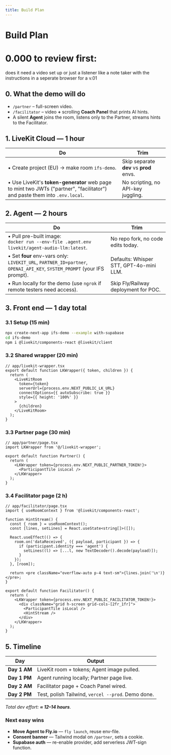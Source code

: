 ```yaml
---
title: Build Plan
---
```


# Build Plan

# 0.000 to review first: 
does it need a video set up or just a listener like a note taker with the instructions in a seperate browser for a v.01




## 0. What the demo will do
* `/partner` – full-screen video.  
* `/facilitator` – video **+** scrolling **Coach Panel** that prints AI hints.  
* A silent **Agent** joins the room, listens only to the Partner, streams hints to the Facilitator.

## 1. LiveKit Cloud — 1 hour

| Do | Trim |
| --- | --- |
| • Create project (EU) → make room `ifs-demo`. | Skip separate **dev** vs **prod** envs. |
| • Use LiveKit's **token-generator** web page to mint two JWTs ("partner", "facilitator") and paste them into `.env.local`. | No scripting, no API-key juggling. |

## 2. Agent — 2 hours

| Do | Trim |
| --- | --- |
| • Pull pre-built image:<br/>`docker run --env-file .agent.env livekit/agent-audio-llm:latest`. | No repo fork, no code edits today. |
| • Set **four** env-vars only:<br/>`LIVEKIT_URL`, `PARTNER_ID=partner`, `OPENAI_API_KEY`, `SYSTEM_PROMPT` (your IFS prompt). | Defaults: Whisper STT, GPT-4o-mini LLM. |
| • Run locally for the demo (use `ngrok` if remote testers need access). | Skip Fly/Railway deployment for POC. |

## 3. Front end — 1 day total

### 3.1 Setup (15 min)

```bash
npx create-next-app ifs-demo --example with-supabase
cd ifs-demo
npm i @livekit/components-react @livekit/client
```

### 3.2 Shared wrapper (20 min)

```tsx
// app/livekit-wrapper.tsx
export default function LKWrapper({ token, children }) {
  return (
    <LiveKitRoom
      token={token}
      serverUrl={process.env.NEXT_PUBLIC_LK_URL}
      connectOptions={{ autoSubscribe: true }}
      style={{ height: '100%' }}
    >
      {children}
    </LiveKitRoom>
  );
}
```

### 3.3 Partner page (30 min)

```tsx
// app/partner/page.tsx
import LKWrapper from '@/livekit-wrapper';

export default function Partner() {
  return (
    <LKWrapper token={process.env.NEXT_PUBLIC_PARTNER_TOKEN!}>
      <ParticipantTile isLocal />
    </LKWrapper>
  );
}
```

### 3.4 Facilitator page (2 h)

```tsx
// app/facilitator/page.tsx
import { useRoomContext } from '@livekit/components-react';

function HintStream() {
  const { room } = useRoomContext();
  const [lines, setLines] = React.useState<string[]>([]);

  React.useEffect(() => {
    room.on('dataReceived', ({ payload, participant }) => {
      if (participant.identity === 'agent') {
        setLines((l) => [...l, new TextDecoder().decode(payload)]);
      }
    });
  }, [room]);

  return <pre className="overflow-auto p-4 text-sm">{lines.join('\n')}</pre>;
}

export default function Facilitator() {
  return (
    <LKWrapper token={process.env.NEXT_PUBLIC_FACILITATOR_TOKEN!}>
      <div className="grid h-screen grid-cols-[2fr_1fr]">
        <ParticipantTile isLocal />
        <HintStream />
      </div>
    </LKWrapper>
  );
}
```

## 5. Timeline

| Day | Output |
| --- | --- |
| **Day 1 AM** | LiveKit room + tokens; Agent image pulled. |
| **Day 1 PM** | Agent running locally; Partner page live. |
| **Day 2 AM** | Facilitator page + Coach Panel wired. |
| **Day 2 PM** | Test, polish Tailwind, `vercel --prod`. Demo done. |

*Total dev effort: **≈ 12–14 hours***.

### Next easy wins
* **Move Agent to Fly.io** — `fly launch`, reuse env-file.  
* **Consent banner** — Tailwind modal on `/partner`, sets a cookie.  
* **Supabase auth** — re-enable provider, add serverless JWT-sign function.
